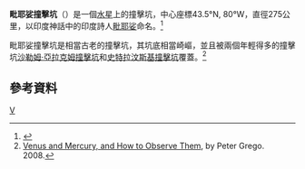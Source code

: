 {{NoteTA
|1=zh-cn:斯特拉文斯基; zh-tw:史特拉汶斯基;
}}
{{Infobox crater data
| title       = 毗耶娑撞擊坑
| image       = Vyasa_Stravinsky_Rubens_CN0131774338M_web.png
| image_size  = 200px
| globe       = 水星
| coordinates = {{coord|43.5|N|80|W|globe:mercury_type:landmark|display=inline,title}}
| diameter    = {{convert|275|km}}
| eponym      = [[毗耶娑|毗耶娑]]
}}
'''毗耶娑撞擊坑'''（{{lang-en|Vyasa}}）是一個[[水星|水星]]上的撞擊坑，中心座標43.5°N, 80°W，直徑275公里，以印度神話中的印度詩人[[毗耶娑|毗耶娑]]命名。<ref>{{GPN|6461}}</ref> 

毗耶娑撞擊坑是相當古老的撞擊坑，其坑底相當崎嶇，並且被兩個年輕得多的撞擊坑[[沙勒姆·亞拉克姆撞擊坑|沙勒姆·亞拉克姆撞擊坑]]和[[史特拉汶斯基撞擊坑|史特拉汶斯基撞擊坑]]覆蓋。<ref>[https://doi.org/10.1007%2F978-0-387-74286-1_2 Venus and Mercury, and How to Observe Them], by Peter Grego. 2008.</ref>

==參考資料==
{{reflist}}

{{Mercury-planet-stub}}
{{crater-stub}}
[[Category:水星隕石坑|V]]